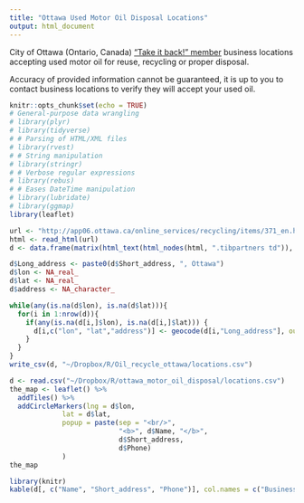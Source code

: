 ```yaml
---
title: "Ottawa Used Motor Oil Disposal Locations"
output: html_document
---
```


City of Ottawa (Ontario, Canada) ["Take it back!" member](http://app06.ottawa.ca/online_services/recycling/items/371_en.html) business locations accepting used motor oil for reuse, recycling or proper disposal.

Accuracy of provided information cannot be guaranteed, it is up to you to contact business locations to verify they will accept your used oil.
```r
knitr::opts_chunk$set(echo = TRUE)
# General-purpose data wrangling
# library(plyr)
# library(tidyverse)
# # Parsing of HTML/XML files
# library(rvest)
# # String manipulation
# library(stringr)
# # Verbose regular expressions
# library(rebus)
# # Eases DateTime manipulation
# library(lubridate)
# library(ggmap)
library(leaflet)
```

```r
url <- "http://app06.ottawa.ca/online_services/recycling/items/371_en.html"
html <- read_html(url)
d <- data.frame(matrix(html_text(html_nodes(html, ".tibpartners td")), ncol = 3, byrow = T, dimnames = list(NULL,c("Name", "Short_address", "Phone"))))

d$Long_address <- paste0(d$Short_address, ", Ottawa")
d$lon <- NA_real_
d$lat <- NA_real_
d$address <- NA_character_

while(any(is.na(d$lon), is.na(d$lat))){
  for(i in 1:nrow(d)){
    if(any(is.na(d[i,]$lon), is.na(d[i,]$lat))) {
      d[i,c("lon", "lat","address")] <- geocode(d[i,"Long_address"], output = "latlona", source = "google", override_limit = T)
    }
  }  
}
write_csv(d, "~/Dropbox/R/Oil_recycle_ottawa/locations.csv")
```

```r
d <- read.csv("~/Dropbox/R/ottawa_motor_oil_disposal/locations.csv")
the_map <- leaflet() %>% 
  addTiles() %>% 
  addCircleMarkers(lng = d$lon, 
             lat = d$lat, 
             popup = paste(sep = "<br/>",
                           "<b>", d$Name, "</b>",
                           d$Short_address,
                           d$Phone)
             )
the_map
```

```r
library(knitr)
kable(d[, c("Name", "Short_address", "Phone")], col.names = c("Business Name", "Address", "Phone"))
```